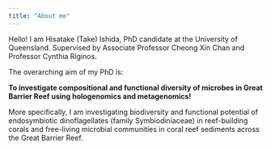 ```yaml
---
title: "About me"
---
```


Hello! I am Hisatake (Take) Ishida, PhD candidate at the University of Queensland. Supervised by Associate Professor Cheong Xin Chan and Professor Cynthia Riginos.

The overarching aim of my PhD is:

**To investigate compositional and functional diversity of microbes in Great Barrier Reef using hologenomics and metagenomics!**

More specifically, I am investigating biodiversity and functional potential of endosymbiotic dinoflagellates (family Symbiodiniaceae) in reef-building corals and free-living microbial communities in coral reef sediments across the Great Barrier Reef.
